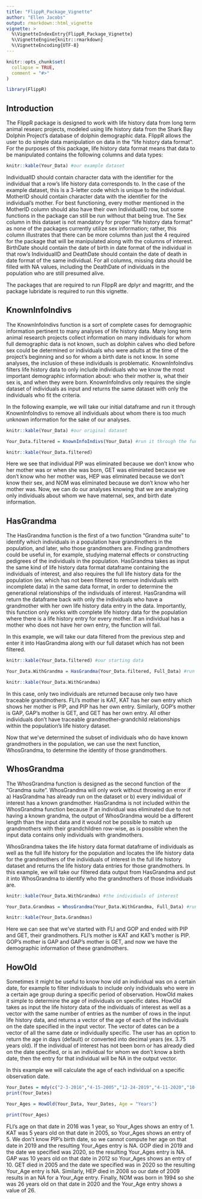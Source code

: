 ```yaml
---
title: "FlippR_Package_Vignette"
author: "Ellen Jacobs"
output: rmarkdown::html_vignette
vignette: >
  %\VignetteIndexEntry{FlippR_Package_Vignette}
  %\VignetteEngine{knitr::rmarkdown}
  %\VignetteEncoding{UTF-8}
---
```


```r
knitr::opts_chunk$set(
  collapse = TRUE,
  comment = "#>"
)
```

```r
library(FlippR)
```

## Introduction

The FlippR package is designed to work with life history data from long term animal researc projects, modeled using life history data from the Shark Bay Dolphin Project's database of dolphin demographic data. FlippR allows the user to do simple data manipulation on data in the "life history data format". For the purposes of this package, life history data format means that data to be manipulated contains the following columns and data types:

```r
knitr::kable(Your_Data) #our example dataset
```

IndividualID should contain character data with the identifier for the individual that a row's life history data corresponds to. In the case of the example dataset, this is a 3-letter code which is unique to the individual. MotherID should contain character data with the identifier for the individual's mother. For best functioning, every mother mentioned in the MotherID column should also have their own IndividualID row, but some functions in the package can still be run without that being true. The Sex column in this dataset is not mandatory for proper "life history data format" as none of the packages currently utilize sex information; rather, this column illustrates that there can be more columns than just the 4 required for the package that will be manipulated along with the columns of interest. BirthDate should contain the date of birth in date format of the individual in that row's IndividualID and DeathDate should contain the date of death in date format of the same individual. For all columns, missing data should be filled with NA values, including the DeathDate of individuals in the population who are still presumed alive.

The packages that are required to run FlippR are dplyr and magrittr, and the package lubridate is required to run this vignette.

## KnownInfoIndivs

The KnownInfoIndivs function is a sort of complete cases for demographic information pertinent to many analyses of life history data. Many long term animal research projects collect information on many individuals for whom full demographic data is not known, such as dolphin calves who died before sex could be determined or individuals who were adults at the time of the project's beginning and so for whom a birth date is not know. In some analyses, the inclusion of these individuals is problematic. KnownInfoIndivs filters life history data to only include individuals who we know the most important demographic information about: who their mother is, what their sex is, and when they were born. KnownInfoIndivs only requires the single dataset of individuals as input and returns the same dataset with only the individuals who fit the criteria.

In the following example, we will take our initial dataframe and run it through KnownInfoIndivs to remove all individuals about whom there is too much unknown information for the sake of our analyses.

```r
knitr::kable(Your_Data) #our original dataset

Your_Data.filtered = KnownInfoIndivs(Your_Data) #run it through the function to filter out indivs without enough info

knitr::kable(Your_Data.filtered)
```

Here we see that individual PIP was eliminated because we don't know who her mother was or when she was born, GET was eliminated because we don't know who her mother was, HEP was eliminated because we don't know their sex, and NOM was eliminated because we don't know who her mother was. Now, we can do our analyses knowing that we are analyzing only individuals about whom we have maternal, sex, and birth date information.

## HasGrandma

The HasGrandma function is the first of a two function "Grandma suite" to identify which individuals in a population have grandmothers in the population, and later, who those grandmothers are. Finding grandmothers could be useful in, for example, studying maternal effects or constructing pedigrees of the individuals in the population. HasGrandma takes as input the same kind of life history data format dataframe containing the individuals of interest, and also requires the full life history data for the population (ex. which has not been filtered to remove individuals with incomplete data) in the same data format, in order to determine the generational relationships of the individuals of interest. HasGrandma will return the dataframe back with only the individuals who have a grandmother with her own life history data entry in the data. Importantly, this function only works with complete life history data for the population where there is a life history entry for every mother. If an individual has a mother who does not have her own entry, the function will fail.

In this example, we will take our data filtered from the previous step and enter it into HasGrandma along with our full dataset which has not been filtered.

```r
knitr::kable(Your_Data.filtered) #our starting data

Your_Data.WithGrandma = HasGrandma(Your_Data.filtered, Full_Data) #run it through the function to find individuals with grandmas

knitr::kable(Your_Data.WithGrandma)
```

In this case, only two individuals are returned because only two have traceable grandmothers. FLI's mother is KAT, KAT has her own entry which shows her mother is PIP, and PIP has her own entry. Similarly, GOP's mother is GAP, GAP's mother is GET, and GET has her own entry. All other individuals don't have traceable grandmother-grandchild relationships within the population's life history dataset. 

Now that we've determined the subset of individuals who do have known grandmothers in the population, we can use the next function, WhosGrandma, to determine the identity of those grandmothers.

## WhosGrandma

The WhosGrandma function is designed as the second function of the "Grandma suite". WhosGrandma will only work without throwing an error if a) HasGrandma has already run on the dataset or b) every individual of interest has a known grandmother. HasGrandma is not included within the WhosGrandma function because if an individual was eliminated due to not having a known grandma, the output of WhosGrandma would be a different length than the input data and it would not be possible to match up grandmothers with their grandchildren row-wise, as is possible when the input data contains only individuals with grandmothers.

WhosGrandma takes the life history data format dataframe of individuals as well as the full life history for the population and locates the life history data for the grandmothers of the individuals of interest in the full life history dataset and returns the life history data entries for those grandmothers. In this example, we will take our filtered data output from HasGrandma and put it into WhosGrandma to identify who the grandmothers of those individuals are.

```r
knitr::kable(Your_Data.WithGrandma) #the individuals of interest

Your_Data.Grandmas = WhosGrandma(Your_Data.WithGrandma, Full_Data) #run it through the function to get the grandmas

knitr::kable(Your_Data.Grandmas)
```

Here we can see that we've started with FLI and GOP and ended with PIP and GET, their grandmothers. FLI's mother is KAT and KAT's mother is PIP. GOP's mother is GAP and GAP's mother is GET, and now we have the demographic information of these grandmothers.

## HowOld

Sometimes it might be useful to know how old an individual was on a certain date, for example to filter individuals to include only individuals who were in a certain age group during a specific period of observation. HowOld makes it simple to determine the age of individuals on specific dates. HowOld takes as input the life history data of the individuals of interest as well as a vector with the same number of entries as the number of rows in the input life history data, and returns a vector of the age of each of the individuals on the date specified in the input vector. The vector of dates can be a vector of all the same date or individually specific. The user has an option to return the age in days (default) or converted into decimal years (ex. 3.75 years old). If the individual of interest has not been born or has already died on the date specified, or is an individual for whom we don't know a birth date, then the entry for that individual will be NA in the output vector.

In this example we will calculate the age of each individual on a specific observation date.

```r
Your_Dates = mdy(c("2-3-2016","4-15-2005","12-24-2019","4-11-2020","10-6-2012","11-1-2020","8-23-2009","11-1-2020")) #our example observation dates
print(Your_Dates)

Your_Ages = HowOld(Your_Data, Your_Dates, Age = "Years")

print(Your_Ages)

```

FLI's age on that date in 2016 was 1 year, so Your_Ages shows an entry of 1. KAT was 5 years old on that date in 2005, so Your_Ages shows an entry of 5. We don't know PIP's birth date, so we cannot compute her age on that date in 2019 and the resulting Your_Ages entry is NA. GOP died in 2019 and the date we specified was 2020, so the resulting Your_Ages entry is NA. GAP was 10 years old on that date in 2012 so Your_Ages shows an entry of 10. GET died in 2005 and the date we specified was in 2020 so the resulting Your_Age entry is NA. Similarly, HEP died in 2008 so our date of 2009 results in an NA for a Your_Age entry. Finally, NOM was born in 1994 so she was 26 years old on that date in 2020 and the Your_Age entry shows a value of 26.